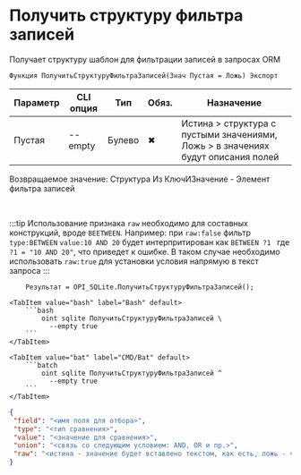 ﻿---
sidebar_position: 9
---


# Получить структуру фильтра записей
 Получает структуру шаблон для фильтрации записей в запросах ORM



`Функция ПолучитьСтруктуруФильтраЗаписей(Знач Пустая = Ложь) Экспорт`

  | Параметр | CLI опция | Тип | Обяз. | Назначение |
  |-|-|-|-|-|
  | Пустая | --empty | Булево | &#x2716; | Истина > структура с пустыми значениями, Ложь > в значениях будут описания полей |

  
  Возвращаемое значение:   Структура Из КлючИЗначение - Элемент фильтра записей

<br/>

:::tip
Использование признака `raw` необходимо для составных конструкций, вроде `BEETWEEN`. Например: при `raw:false` фильтр `type:BETWEEN` `value:10 AND 20` будет интерпритирован как `BETWEEN ?1 ` где `?1 = "10 AND 20"`, что приведет к ошибке. В таком случае необходимо использовать `raw:true` для установки условия напрямую в текст запроса
:::
<br/>



```bsl title="Пример использования для 1С:Предприятие/OneScript"
    Результат = OPI_SQLite.ПолучитьСтруктуруФильтраЗаписей();
```
    

 <Tabs>
  
    <TabItem value="bash" label="Bash" default>
        ```bash
            oint sqlite ПолучитьСтруктуруФильтраЗаписей \
              --empty true
        ```
    </TabItem>
  
    <TabItem value="bat" label="CMD/Bat" default>
        ```batch
            oint sqlite ПолучитьСтруктуруФильтраЗаписей ^
              --empty true
        ```
    </TabItem>
</Tabs>


```json title="Результат"
{
 "field": "<имя поля для отбора>",
 "type": "<тип сравнения>",
 "value": "<значение для сравнения>",
 "union": "<связь со следующим условием: AND, OR и пр.>",
 "raw": "<истина - значение будет вставлено текстом, как есть, ложь - через параметр>"
}
```
